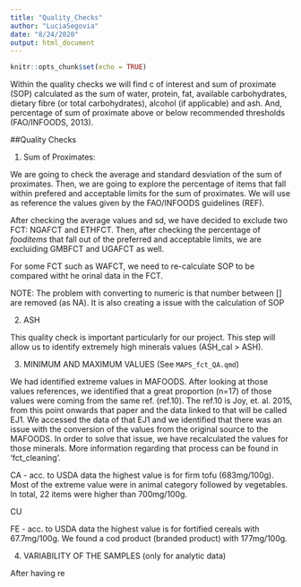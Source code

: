 ```yaml
---
title: "Quality_Checks"
author: "LuciaSegovia"
date: "8/24/2020"
output: html_document
---
```


```r
knitr::opts_chunk$set(echo = TRUE)
```


Within the quality checks we will find c of interest and sum of proximate (SOP) calculated as the sum of water, protein, fat, available carbohydrates, dietary fibre (or total carbohydrates), alcohol (if applicable) and ash. And, percentage of sum of proximate above or below recommended thresholds (FAO/INFOODS, 2013).


##Quality Checks

 1) Sum of Proximates:
 
 We are going to check the average and standard desviation of the sum of proximates. Then, we are going to explore the percentage of items that fall within prefered and acceptable limits for the sum of proximates. We will use as reference the values given by the FAO/INFOODS guidelines (REF). 
 
 
After checking the average values and sd, we have decided to exclude two FCT: NGAFCT and ETHFCT. Then, after checking the percentage of *fooditems* that fall out of the preferred and acceptable limits, we are excluiding GMBFCT and UGAFCT as well. 

For some FCT such as WAFCT, we need to re-calculate SOP to be compared witht he orinal data in the FCT.

NOTE: The problem with converting to numeric is that number between [] are removed (as NA). It is also creating a issue with the calculation of SOP

 2) ASH 
 
This quality check is important particularly for our project. This step will allow us to identify extremely high minerals values (ASH_cal > ASH). 

 3) MINIMUM AND MAXIMUM VALUES (See `MAPS_fct_QA.qmd`)
 
We had identified extreme values in MAFOODS. After looking at those values references, we identified that a great proportion (n=17) of those values were coming from the same ref. (ref.10). The ref.10 is Joy, et. al. 2015, from this point onwards that paper and the data linked to that will be called EJ1. We accessed the data of that EJ1 and we identified that there was an issue with the conversion of the values from the original source to the MAFOODS. In order to solve that issue, we have recalculated the values for those minerals. More information regarding that process can be found in 'fct_cleaning'. 

CA - acc. to USDA data the highest value is for firm tofu (683mg/100g). Most of the extreme value were in animal category followed by vegetables. In total, 22 items were higher than 700mg/100g. 

CU

FE - acc. to USDA data the highest value is for fortified cereals with 67.7mg/100g. We found a cod product (branded product) with 177mg/100g. 
 
 4) VARIABILITY OF THE SAMPLES (only for analytic data)
 
After having re
 
 
